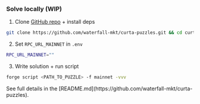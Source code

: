 ### Solve locally (WIP)

1. Clone [GitHub repo](https://github.com/waterfall-mkt/curta-puzzles) + install deps
```sh showLineNumbers={false} containerized={false}
git clone https://github.com/waterfall-mkt/curta-puzzles.git && cd curta-puzzles && forge install
```

2. Set `RPC_URL_MAINNET` in `.env`
```sh fileName=".env" showLineNumbers={false} containerized={false}
RPC_URL_MAINNET=""
```

3. Write solution + run script
```sh showLineNumbers={false} containerized={false}
forge script <PATH_TO_PUZZLE> -f mainnet -vvv
```

<div className='text-xs mt-2 leading-normal text-gray-200 px-4'>See full details in the [README.md](https://github.com/waterfall-mkt/curta-puzzles).</div>
